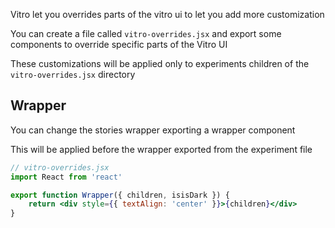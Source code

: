 Vitro let you overrides parts of the vitro ui to let you add more customization

You can create a file called `vitro-overrides.jsx` and export some components to override specific parts of the Vitro UI

These customizations will be applied only to experiments children of the `vitro-overrides.jsx` directory

## Wrapper

You can change the stories wrapper exporting a wrapper component

This will be applied before the wrapper exported from the experiment file

```jsx
// vitro-overrides.jsx
import React from 'react'

export function Wrapper({ children, isisDark }) {
    return <div style={{ textAlign: 'center' }}>{children}</div>
}
```
